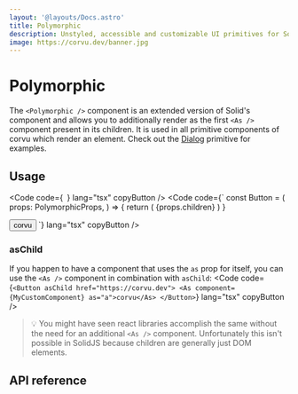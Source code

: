 ```yaml
---
layout: '@layouts/Docs.astro'
title: Polymorphic
description: Unstyled, accessible and customizable UI primitives for SolidJS.
image: https://corvu.dev/banner.jpg
---
```


# Polymorphic

The `<Polymorphic />` component is an extended version of Solid's <Link href="https://www.solidjs.com/docs/latest/api#dynamic" text="<Dynamic />" newTab /> component and allows you to additionally render as the first `<As />` component present in its children. It is used in all primitive components of corvu which render an element. Check out the [Dialog](/docs/primitives/dialog) primitive for examples.

## Usage
<Code code={`
`} lang="tsx" copyButton />
<Code code={`
const Button = <T extends ValidComponent = 'button'>(
  props: PolymorphicProps<T>,
) => {
  return (
    <Polymorphic as={props.as} asChild={props.asChild}>
      {props.children}
    </Polymorphic>
  )
}

<Button as="a" href="https://corvu.dev">
  corvu
</Button>
`} lang="tsx" copyButton />

### asChild
If you happen to have a component that uses the `as` prop for itself, you can use the `<As />` component in combination with `asChild`:
<Code code={`
<Button asChild href="https://corvu.dev">
  <As component={MyCustomComponent} as="a">corvu</As>
</Button>
`} lang="tsx" copyButton />

> 💡 You might have seen react libraries accomplish the same without the need for an additional `<As />` component. Unfortunately this isn't possible in SolidJS because children are generally just DOM elements.

## API reference

<GenerateApiDocs utility="Polymorphic" />
